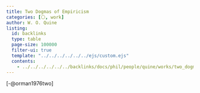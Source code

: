 ```yaml
---
title: Two Dogmas of Empiricism
categories: [⚪, work]
author: W. O. Quine
listing:
  id: backlinks
  type: table
  page-size: 100000
  filter-ui: true
  template: "../../../../../../ejs/custom.ejs"
  contents:
    - ../../../../../../backlinks/docs/phil/people/quine/works/two_dogmas/index.yml
---
```


[-@orman1976two]